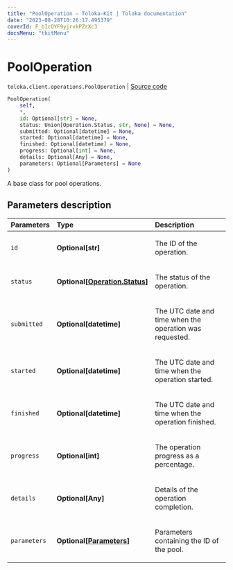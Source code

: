 ```yaml
---
title: "PoolOperation — Toloka-Kit | Toloka documentation"
date: "2023-08-28T10:26:17.495379"
coverId: F_bIcOYF9yjrxkPZrXc3
docsMenu: "tkitMenu"
---
```


# PoolOperation

`toloka.client.operations.PoolOperation` | [Source code](https://github.com/Toloka/toloka-kit/blob/v1.2.1/src/client/operations.py#L133)

```python
PoolOperation(
    self,
    *,
    id: Optional[str] = None,
    status: Union[Operation.Status, str, None] = None,
    submitted: Optional[datetime] = None,
    started: Optional[datetime] = None,
    finished: Optional[datetime] = None,
    progress: Optional[int] = None,
    details: Optional[Any] = None,
    parameters: Optional[Parameters] = None
)
```

A base class for pool operations.

## Parameters description

| Parameters | Type | Description |
| :----------| :----| :-----------|
`id`|**Optional\[str\]**|<p>The ID of the operation.</p>
`status`|**Optional\[[Operation.Status](/docs/toloka-kit/reference/toloka.client.operations.Operation.Status)\]**|<p>The status of the operation.</p>
`submitted`|**Optional\[datetime\]**|<p>The UTC date and time when the operation was requested.</p>
`started`|**Optional\[datetime\]**|<p>The UTC date and time when the operation started.</p>
`finished`|**Optional\[datetime\]**|<p>The UTC date and time when the operation finished.</p>
`progress`|**Optional\[int\]**|<p>The operation progress as a percentage.</p>
`details`|**Optional\[Any\]**|<p>Details of the operation completion.</p>
`parameters`|**Optional\[[Parameters](/docs/toloka-kit/reference/toloka.client.operations.PoolOperation.Parameters)\]**|<p>Parameters containing the ID of the pool.</p>